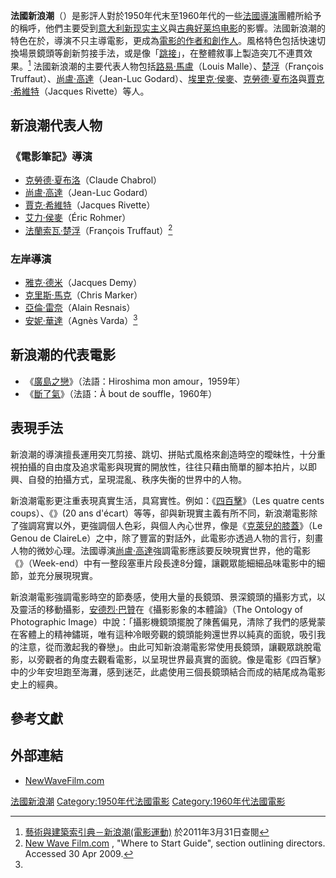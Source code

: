 {{otheruses|新浪潮}}
{{noteTA
|1=zh-hans:弗朗索瓦·特吕弗;zh-hk:法蘭索瓦·杜魯福;zh-tw:佛杭蘇瓦·楚浮;
|2=zh-hans:让·吕克·戈达尔;zh-hant:尚盧·高達;
|G1=Show
}}
{{Infobox Film Movement
| name           = 法國新浪潮
| image          =
| imagesize      = 250px
| caption        = [[法蘭索瓦·楚浮|法蘭索瓦·楚浮]]的新浪潮電影《[[四百擊|四百擊]]》
| yearsactive    = 1950年–至今<br>1958年–1964年（「新浪潮」時期）
| country        = 法國
| majorfigures   = [[安德烈·巴贊|安德烈·巴贊]]、[[尚盧·高達|尚盧·高達]]、[[法蘭索瓦·楚浮|法蘭索瓦·楚浮]]、[[艾力·侯麥|艾力·侯麥]]、[[克勞德·夏布洛|克勞德·夏布洛]]、[[賈克·希維特|賈克·希維特]]、[[安妮·華達|安妮·華達]]、[[雅克·德米|雅克·德米]]
| influences     = [[義大利新現實主義|義大利新寫實主義]]<ref name="Marie, Michel 2002">Marie, Michel. ''The French New Wave : An Artistic School''. Trans. Richard Neupert. New York: John Wiley & Sons, Incorporated, 2002.</ref>、[[黑色電影|黑色電影]]、[[古典好萊塢電影|古典好萊塢電影]]<ref name="Marie, Michel 2002"/>、{{link-en|詩意現實主義|Poetic realism}}、[[作者論|作者論]]、巴黎[[影迷|影迷]]文化、[[存在主義|存在主義]]、[[亞佛烈德·希區考克|亞佛烈德·希區考克]]
| influenced     = {{link-en|洛城反叛運動|L.A. Rebellion}}、[[美國新好萊塢電影|美國新好萊塢電影]]、[[德國新浪潮|德國新浪潮]]、{{link-en|巴西新浪潮|Cinema Novo}}、[[逗馬95|逗馬95]]、{{link-en|英國新浪潮|British New Wave}}、[[新真誠|新真誠]]、[[呢喃核|呢喃核]]
}}
'''法國新浪潮'''（{{lang-fr|La Nouvelle Vague}}）是影評人對於1950年代末至1960年代的一些[[法國|法國]][[導演|導演]]團體所給予的稱呼，他們主要受到[[意大利新现实主义|意大利新现实主义]]與[[经典好莱坞电影|古典好莱坞电影]]的影響。法國新浪潮的特色在於，導演不只主導電影，更成為[[作者論|電影的作者和創作人]]。風格特色包括快速切換場景鏡頭等創新剪接手法，或是像「[[跳接|跳接]]」，在整體敘事上製造突兀不連貫效果。<ref>[http://db1x.sinica.edu.tw/caat/caat_rptcaatc.php?_op=?SUBJECT_ID:300022194 藝術與建築索引典－新浪潮(電影運動)]{{dead link|date=2018年3月 |bot=InternetArchiveBot |fix-attempted=yes }} 於2011年3月31日查閱</ref>
法國新浪潮的主要代表人物包括[[路易·馬盧|路易·馬盧]]（Louis Malle）、[[楚浮|楚浮]]（François Truffaut）、[[尚盧·高達|尚盧·高達]]（Jean-Luc Godard）、[[埃里克·侯麥|埃里克·侯麥]]、[[克勞德·夏布洛|克勞德·夏布洛]]與[[賈克·希維特|賈克·希維特]]（Jacques Rivette）等人。

== 新浪潮代表人物 ==
=== 《電影筆記》導演 ===
* [[克勞德·夏布洛|克勞德·夏布洛]]（Claude Chabrol）
* [[尚盧·高達|尚盧·高達]]（Jean-Luc Godard）
* [[賈克·希維特|賈克·希維特]]（Jacques Rivette）
* [[艾力·侯麥|艾力·侯麥]]（Éric Rohmer）
* [[法蘭索瓦·楚浮|法蘭索瓦·楚浮]]（François Truffaut）<ref name="new wave directors">[http://www.newwavefilm.com/new-wave-cinema-guide/nouvelle-vague-where-to-start.shtml New Wave Film.com] {{Wayback|url=http://www.newwavefilm.com/new-wave-cinema-guide/nouvelle-vague-where-to-start.shtml |date=20120113132259 }}, "Where to Start Guide", section outlining directors. Accessed 30 Apr 2009.</ref>

=== 左岸導演 ===
* [[雅克·德米|雅克·德米]]（Jacques Demy）
* [[克里斯·馬克|克里斯·馬克]]（Chris Marker）
* [[亞倫·雷奈|亞倫·雷奈]]（Alain Resnais）
* [[安妮·華達|安妮·華達]]（Agnès Varda）<ref name="new wave directors" />

==新浪潮的代表電影==
*《[[廣島之戀|廣島之戀]]》（法語：Hiroshima mon amour，1959年）
*《[[斷了氣|斷了氣]]》（法語：À bout de souffle，1960年）

==表現手法==
新浪潮的導演擅長運用突兀剪接、跳切、拼貼式風格來創造時空的曖昧性，十分重視拍攝的自由度及追求電影與現實的開放性，往往只藉由簡單的腳本拍片，以即興、自發的拍攝方式，呈現混亂、秩序失衡的世界中的人物。

新浪潮電影更注重表現真實生活，具寫實性。例如：《[[四百擊|四百擊]]》（Les quatre cents coups）、《{{tsl|fr|20 ans d'écart|二十歲的愛情}}》(20 ans d'écart）等等，卻與新現實主義有所不同，新浪潮電影除了強調寫實以外，更強調個人色彩，與個人內心世界，像是《[[克萊爾之膝|克萊兒的膝蓋]]》（Le Genou de ClaireLe）之中，除了豐富的對話外，此電影亦透過人物的言行，刻畫人物的微妙心理。法國導演[[尚盧·高達|尚盧·高達]]強調電影應該要反映現實世界，他的電影 《{{tsl|fr|Week-end|週末（電影）|週末}}》（Week-end）中有一整段塞車片段長達8分鐘，讓觀眾能細細品味電影中的細節，並充分展現現實。

新浪潮電影強調電影時空的節奏感，使用大量的長鏡頭、景深鏡頭的攝影方式，以及靈活的移動攝影，[[安德烈·巴贊|安德烈·巴贊]]在《攝影影象的本體論》（The Ontology of Photographic Image）中說：「攝影機鏡頭擺脫了陳舊偏見，清除了我們的感覺蒙在客體上的精神鏽斑，唯有這种冷眼旁觀的鏡頭能夠還世界以純真的面貌，吸引我的注意，從而激起我的眷戀」。由此可知新浪潮電影常使用長鏡頭，讓觀眾跳脫電影，以旁觀者的角度去觀看電影，以呈現世界最真實的面貌。像是電影《四百擊》中的少年安坦跑至海灘，感到迷茫，此處使用三個長鏡頭結合而成的結尾成為電影史上的經典。

== 參考文獻 ==
{{reflist}}

== 外部連結 ==
{{Portal|电影}}
* [http://www.newwavefilm.com NewWaveFilm.com] {{Wayback|url=http://www.newwavefilm.com/ |date=20210205015846 }}

{{法國新浪潮}}
{{電影新浪潮}}
{{法國電影}}

[[Category:法國新浪潮|]]
[[Category:1950年代法國電影|Category:1950年代法國電影]]
[[Category:1960年代法國電影|Category:1960年代法國電影]]